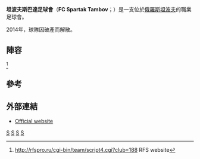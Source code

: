 {{Infobox football club
| clubname   = 坦波夫斯巴達
| image      = 
| fullname   = Football Club Spartak Tambov
| nickname   =
| founded    = 1960年
| dissolved  = 2014年
| city       = [[坦波夫|坦波夫]]
| ground     = 
| capacity   =
| chairman   = 
| manager    = 
| league     = 
| season     = 
| position   = 
}}
'''坦波夫斯巴達足球會'''（'''FC Spartak Tambov'''；{{lang-ru|ФК «Спартак» Тамбов}}）是一支位於[[俄羅斯|俄羅斯]][[坦波夫|坦波夫]]的職業足球會。

2014年，球隊因破產而解散。

==陣容==
{{updated|2013年2月27日}}<ref>http://rfspro.ru/cgi-bin/team/script4.cgi?club=188{{dead link|date=2017年12月 |bot=InternetArchiveBot |fix-attempted=yes }} RFS website</ref>

{{Fs start}}
{{fs player|no=|pos=GK|nat=RUS|name=[[Anatoli_Ivanov_(footballer)|Anatoli Ivanov]]}}
{{fs player|no=|pos=GK|nat=RUS|name=[[Andrei_Aleksandrovich_Kuznetsov|Andrei Kuznetsov]]}}
{{Fs player|no=|pos=DF|nat=RUS|name=[[Dmitry_Ivchenko|Dmitry Ivchenko]]}}
{{Fs player|no=|pos=DF|nat=RUS|name=[[Sergei_Vasilyevich_Shubin|Sergei Shubin]]}}
{{Fs player|no=|pos=DF|nat=RUS|name=[[Sergei_Terentyev|Sergei Terentyev]]}}
{{Fs player|no=|pos=DF|nat=RUS|name=[[Aleksei_Volovik|Aleksei Volovik]]}}
{{Fs player|no=|pos=MF|nat=RUS|name=[[Sergei_Vladimirovich_Fedotov|Sergei Fedotov]]}}
{{fs mid}}
{{Fs player|no=|pos=MF|nat=RUS|name=[[Aleksei_Ryazanov|Aleksei Ryazanov]]}}
{{Fs player|no=|pos=FW|nat=RUS|name=[[Dmitry_Belov|Dmitry Belov]]}}
{{Fs player|no=|pos=FW|nat=RUS|name=[[Yevgeni_Podolskiy|Yevgeni Podolskiy]]}}
{{Fs end}}

==參考==
{{Reflist}}

==外部連結==
*[http://www.spartak-tambov.ru/ Official website]{{Wayback|url=http://www.spartak-tambov.ru/ |date=20150613011245 }}

[[Category:1960年建立的足球俱樂部|S]]
[[Category:俄羅斯足球俱樂部|S]]
[[Category:2014年解散的足球俱樂部|S]]
[[Category:1960年俄羅斯建立|S]]